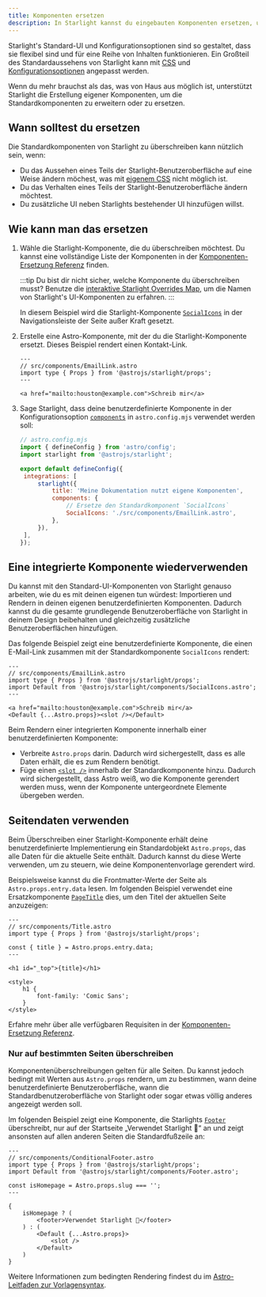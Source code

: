 ```yaml
---
title: Komponenten ersetzen
description: In Starlight kannst du eingebauten Komponenten ersetzen, um eigene Elemente in die Benutzeroberfläche deiner Dokumentationsseite einzufügen.
---
```



Starlight's Standard-UI und Konfigurationsoptionen sind so gestaltet, dass sie flexibel sind und für eine Reihe von Inhalten funktionieren. Ein Großteil des Standardaussehens von Starlight kann mit [CSS](/de/guides/css-and-tailwind/) und [Konfigurationsoptionen](/de/guides/customization/) angepasst werden.

Wenn du mehr brauchst als das, was von Haus aus möglich ist, unterstützt Starlight die Erstellung eigener Komponenten, um die Standardkomponenten zu erweitern oder zu ersetzen.

## Wann solltest du ersetzen

Die Standardkomponenten von Starlight zu überschreiben kann nützlich sein, wenn:

- Du das Aussehen eines Teils der Starlight-Benutzeroberfläche auf eine Weise ändern möchest, was mit [eigenem CSS](/de/guides/css-and-tailwind/) nicht möglich ist.
- Du das Verhalten eines Teils der Starlight-Benutzeroberfläche ändern möchtest.
- Du zusätzliche UI neben Starlights bestehender UI hinzufügen willst.

## Wie kann man das ersetzen

<Steps>

1. Wähle die Starlight-Komponente, die du überschreiben möchtest.
   Du kannst eine vollständige Liste der Komponenten in der [Komponenten-Ersetzung Referenz](/de/reference/overrides/) finden.

	 :::tip
	 Du bist dir nicht sicher, welche Komponente du überschreiben musst? Benutze die [interaktive Starlight Overrides Map](https://starlight-overrides-map.netlify.app/), um die Namen von Starlight's UI-Komponenten zu erfahren.
	 :::

   In diesem Beispiel wird die Starlight-Komponente [`SocialIcons`](/de/reference/overrides/#socialicons) in der Navigationsleiste der Seite außer Kraft gesetzt.

2. Erstelle eine Astro-Komponente, mit der du die Starlight-Komponente ersetzt.
   Dieses Beispiel rendert einen Kontakt-Link.

   ```astro
   ---
   // src/components/EmailLink.astro
   import type { Props } from '@astrojs/starlight/props';
   ---

   <a href="mailto:houston@example.com">Schreib mir</a>
   ```

3. Sage Starlight, dass deine benutzerdefinierte Komponente in der Konfigurationsoption [`components`](/de/reference/configuration/#components) in `astro.config.mjs` verwendet werden soll:

   ```js {9-12}
   // astro.config.mjs
   import { defineConfig } from 'astro/config';
   import starlight from '@astrojs/starlight';

   export default defineConfig({
   	integrations: [
   		starlight({
   			title: 'Meine Dokumentation nutzt eigene Komponenten',
   			components: {
   				// Ersetze den Standardkomponent `SocialIcons`
   				SocialIcons: './src/components/EmailLink.astro',
   			},
   		}),
   	],
   });
   ```

</Steps>

## Eine integrierte Komponente wiederverwenden

Du kannst mit den Standard-UI-Komponenten von Starlight genauso arbeiten, wie du es mit deinen eigenen tun würdest: Importieren und Rendern in deinen eigenen benutzerdefinierten Komponenten. Dadurch kannst du die gesamte grundlegende Benutzeroberfläche von Starlight in deinem Design beibehalten und gleichzeitig zusätzliche Benutzeroberflächen hinzufügen.

Das folgende Beispiel zeigt eine benutzerdefinierte Komponente, die einen E-Mail-Link zusammen mit der Standardkomponente `SocialIcons` rendert:

```astro {4,8}
---
// src/components/EmailLink.astro
import type { Props } from '@astrojs/starlight/props';
import Default from '@astrojs/starlight/components/SocialIcons.astro';
---

<a href="mailto:houston@example.com">Schreib mir</a>
<Default {...Astro.props}><slot /></Default>
```

Beim Rendern einer integrierten Komponente innerhalb einer benutzerdefinierten Komponente:

- Verbreite `Astro.props` darin. Dadurch wird sichergestellt, dass es alle Daten erhält, die es zum Rendern benötigt.
- Füge einen [`<slot />`](https://docs.astro.build/de/core-concepts/astro-components/#slots) innerhalb der Standardkomponente hinzu. Dadurch wird sichergestellt, dass Astro weiß, wo die Komponente gerendert werden muss, wenn der Komponente untergeordnete Elemente übergeben werden.

## Seitendaten verwenden

Beim Überschreiben einer Starlight-Komponente erhält deine benutzerdefinierte Implementierung ein Standardobjekt `Astro.props`, das alle Daten für die aktuelle Seite enthält.
Dadurch kannst du diese Werte verwenden, um zu steuern, wie deine Komponentenvorlage gerendert wird.

Beispielsweise kannst du die Frontmatter-Werte der Seite als `Astro.props.entry.data` lesen. Im folgenden Beispiel verwendet eine Ersatzkomponente [`PageTitle`](/de/reference/overrides/#pagetitle) dies, um den Titel der aktuellen Seite anzuzeigen:

```astro {5} "{title}"
---
// src/components/Title.astro
import type { Props } from '@astrojs/starlight/props';

const { title } = Astro.props.entry.data;
---

<h1 id="_top">{title}</h1>

<style>
	h1 {
		font-family: 'Comic Sans';
	}
</style>
```

Erfahre mehr über alle verfügbaren Requisiten in der [Komponenten-Ersetzung Referenz](/de/reference/overrides/#komponenteneigenschaften-props).

### Nur auf bestimmten Seiten überschreiben

Komponentenüberschreibungen gelten für alle Seiten. Du kannst jedoch bedingt mit Werten aus `Astro.props` rendern, um zu bestimmen, wann deine benutzerdefinierte Benutzeroberfläche, wann die Standardbenutzeroberfläche von Starlight oder sogar etwas völlig anderes angezeigt werden soll.

Im folgenden Beispiel zeigt eine Komponente, die Starlights [`Footer`](/de/reference/overrides/#fußzeile) überschreibt, nur auf der Startseite „Verwendet Starlight 🌟“ an und zeigt ansonsten auf allen anderen Seiten die Standardfußzeile an:

```astro
---
// src/components/ConditionalFooter.astro
import type { Props } from '@astrojs/starlight/props';
import Default from '@astrojs/starlight/components/Footer.astro';

const isHomepage = Astro.props.slug === '';
---

{
	isHomepage ? (
		<footer>Verwendet Starlight 🌟</footer>
	) : (
		<Default {...Astro.props}>
			<slot />
		</Default>
	)
}
```

Weitere Informationen zum bedingten Rendering findest du im [Astro-Leitfaden zur Vorlagensyntax](https://docs.astro.build/de/core-concepts/astro-syntax/#dynamisches-html).
